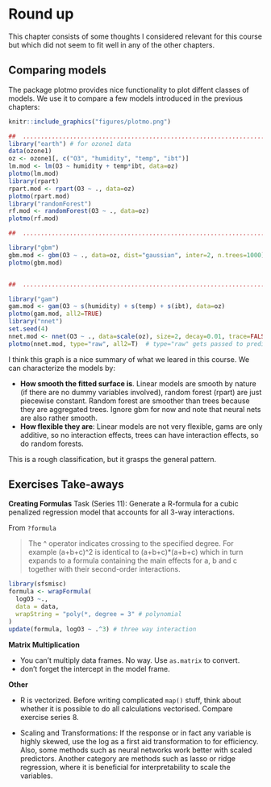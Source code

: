 # Round up

This chapter consists of some thoughts I considered relevant for this course 
but which did not seem to fit well in any of the other chapters.

## Comparing models

The package plotmo provides nice functionality to plot diffent classes of models. 
We use it to compare a few models introduced in the previous chapters:
```r
knitr::include_graphics("figures/plotmo.png")
```

```r

##  ............................................................................
library("earth") # for ozone1 data
data(ozone1)
oz <- ozone1[, c("O3", "humidity", "temp", "ibt")]
lm.mod <- lm(O3 ~ humidity + temp*ibt, data=oz)
plotmo(lm.mod)
library(rpart)
rpart.mod <- rpart(O3 ~ ., data=oz)
plotmo(rpart.mod)
library("randomForest")
rf.mod <- randomForest(O3 ~ ., data=oz)
plotmo(rf.mod)

##  ............................................................................

library("gbm")                                              
gbm.mod <- gbm(O3 ~ ., data=oz, dist="gaussian", inter=2, n.trees=1000)
plotmo(gbm.mod)


##  ............................................................................

library("gam")
gam.mod <- gam(O3 ~ s(humidity) + s(temp) + s(ibt), data=oz)
plotmo(gam.mod, all2=TRUE)
library("nnet")
set.seed(4)
nnet.mod <- nnet(O3 ~ ., data=scale(oz), size=2, decay=0.01, trace=FALSE)
plotmo(nnet.mod, type="raw", all2=T)  # type="raw" gets passed to predict
```

I think this graph is a nice summary of what we leared in this course. We can 
characterize the models by:

- **How smooth the fitted surface is**. Linear models are smooth by nature (if there
  are no dummy variables involved), random forest (rpart) are just piecewise
  constant. Random forest are smoother than trees because they are aggregated
  trees. Ignore gbm for now and note that neural nets are also rather smooth.
- **How flexible they are**: Linear models are not very flexible, gams are only 
  additive, so no interaction effects, trees can have interaction effects, 
  so do random forests.

This is a rough classification, but it grasps the general pattern.

## Exercises Take-aways

**Creating Formulas**
Task (Series 11): Generate a R-formula for a cubic penalized regression model 
that accounts for all 3-way interactions.

From `?formula` 

> The ^ operator indicates crossing to the specified degree. For example 
> (a+b+c)^2 is identical to (a+b+c)*(a+b+c) which in turn expands to a formula 
> containing the main effects for a, b and c together with their second-order 
> interactions.

```r
library(sfsmisc)
formula <- wrapFormula(
  logO3 ~., 
  data = data, 
  wrapString = "poly(*, degree = 3" # polynomial
) 
update(formula, logO3 ~ .^3) # three way interaction

```

**Matrix Multiplication**

* You can't multiply data frames. No way. Use `as.matrix` to convert.
* don't forget the intercept in the model frame.

**Other**

* R is vectorized. Before writing complicated `map()` stuff, think about whether
  it is possible to do all calculations vectorised. Compare exercise series 8.

* Scaling and Transformations: If the response or in fact any variable is highly
  skewed, use the log as a first aid transformation to for efficiency. Also,
  some methods such as neural networks work better with scaled predictors.
  Another category are methods such as lasso or ridge regression, where it is 
  beneficial for interpretability to scale the variables.

